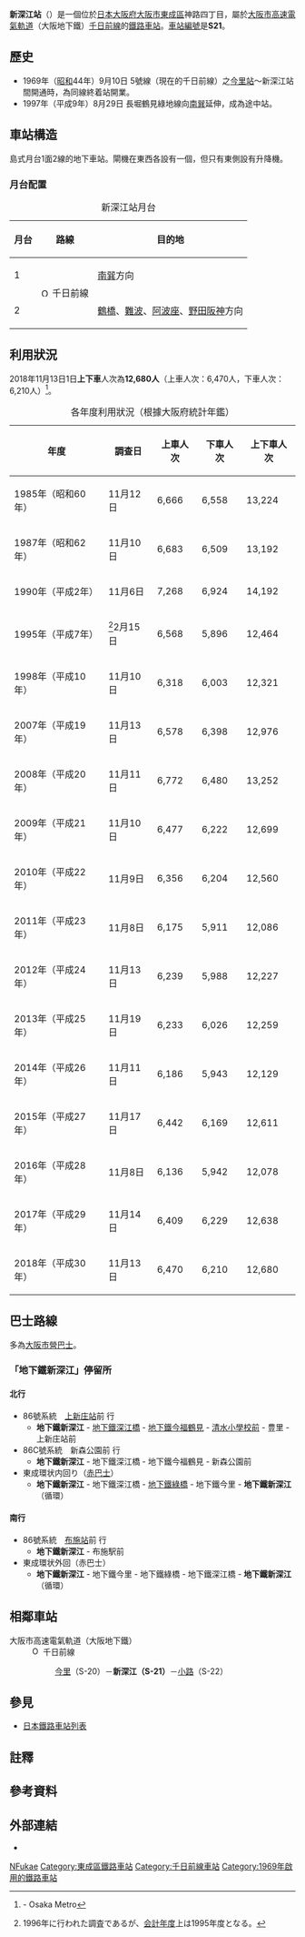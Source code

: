 {{NoteTA |G1=Railway |G2=Transport
|1=zh-cn:地铁; zh-hk:地鐵; zh-mo:地鐵; zh-sg:地铁; zh-tw:地下鐵;
}}
{{日本車站資訊
|公司色 = #33328b
|文字色 =
|站名 = 新深江站
|圖片 = Missing image text.svg
|pxl = 250px
|圖片說明 = 
|日文原名 = 新深江
|平假名 = しんふかえ
|羅馬拼音 = Shin-fukae
|電報略號 =
|所在地 = {{JPN}}[[大阪府|大阪府]][[大阪市|大阪市]][[東成區|東成區]]神路四丁目12番16號
|車站構造 = [[地下車站|地下車站]]
|月台配置 = 對向式 2面2線
|啟用年月日 = 1969年（昭和44年）9月10日
|廢站年月日 =
|乘客人數 = 
|上下車人次 = 12,611
|統計年度 = 2015年
|轉車 =
|備註 =
|adjacent = {{Adjacent stations|system=大阪市高速電氣軌道|line=S|left=今里|right=小路|note-left=S20<br />0.9km|note-mid={{車站編號s|#e44d93|#fff|S21}}<br />距離[[野田阪神站|野田阪神]]10.1km|note-right=S22<br />1.0km}}
}}

'''新深江站'''（{{jpn|j=新深江駅|hg=しんふかええき|rm=Shin-fukae eki|f=y}}）是一個位於[[日本|日本]][[大阪府|大阪府]][[大阪市|大阪市]][[東成區|東成區]]神路四丁目，屬於[[大阪市高速電氣軌道|大阪市高速電氣軌道]]（大阪地下鐵）[[千日前線|千日前線]]的[[鐵路車站|鐵路車站]]。[[車站編號|車站編號]]是'''S21'''。

==歷史==
*1969年（[[昭和|昭和]]44年）9月10日 5號線（現在的千日前線）之[[今里站|今里站]]～新深江站間開通時，為同線終着站開業。
*1997年（平成9年）8月29日 長堀鶴見綠地線向[[南巽|南巽]]延伸，成為途中站。

== 車站構造 ==
島式月台1面2線的地下車站。閘機在東西各設有一個，但只有東側設有升降機。
=== 月台配置===
{| class="wikitable"
|+ 新深江站月台
|-
!月台!!路線!!目的地
|-
! 1
| rowspan=2| [[File:Osaka_Metro_Sennichimae_line_symbol.svg|15px]] 千日前線
| [[南巽站|南巽]]方向
|-
! 2
| [[鶴橋站|鶴橋]]、[[難波站_(大阪市高速電氣軌道)|難波]]、[[阿波座站|阿波座]]、[[野田阪神站|野田阪神]]方向
|}
== 利用狀況 ==
2018年11月13日1日'''上下車'''人次為'''12,680人'''（上車人次：6,470人，下車人次：6,210人）<ref>{{PDFlink|[https://www.osakametro.co.jp/company/library/100331_research/20181113_subway_nt.pdf 路線別乗降人員（2018年11月13日 交通調査）]}} - Osaka Metro</ref>。
{|class="wikitable" style="text-align:right"
|+各年度利用狀況（根據大阪府統計年鑑）
!年度!!調查日!!上車人次!!下車人次!!上下車人次
|-
|1985年（昭和60年）||11月12日
|6,666||6,558||13,224
|-
|1987年（昭和62年）||11月10日
|6,683||6,509||13,192
|-
|1990年（平成{{0}}2年）||11月{{0}}6日
|7,268||6,924||14,192
|-
|1995年（平成{{0}}7年）||<ref group="注">1996年に行われた調査であるが、[[会計年度|会計年度]]上は1995年度となる。</ref>2月15日
|6,568||5,896||12,464
|-
|1998年（平成10年）||11月10日
|6,318||6,003||12,321
|-
|2007年（平成19年）||11月13日
|6,578||6,398||12,976
|-
|2008年（平成20年）||11月11日
|6,772||6,480||13,252
|-
|2009年（平成21年）||11月10日
|6,477||6,222||12,699
|-
|2010年（平成22年）||11月{{0}}9日
|6,356||6,204||12,560
|-
|2011年（平成23年）||11月{{0}}8日
|6,175||5,911||12,086
|-
|2012年（平成24年）||11月13日
|6,239||5,988||12,227
|-
|2013年（平成25年）||11月19日
|6,233||6,026||12,259
|-
|2014年（平成26年）||11月11日
|6,186||5,943||12,129
|-
|2015年（平成27年）||11月17日
|6,442||6,169||12,611
|-
|2016年（平成28年）||11月{{0}}8日
|6,136||5,942||12,078
|-
|2017年（平成29年）||11月14日
|6,409||6,229||12,638
|-
|2018年（平成30年）||11月13日
|6,470||6,210||12,680
|}

==巴士路線==
多為[[大阪市營巴士|大阪市營巴士]]。
===「地下鐵新深江」停留所===
====北行====
*86號系統　[[上新庄站|上新庄站]]前 行
**'''地下鐵新深江''' - [[深江橋站|地下鐵深江橋]] - [[今福鶴見站|地下鐵今福鶴見]] - [[清水站_(大阪府)|清水小學校前]] - 豊里 - 上新庄站前
*86C號系統　新森公園前 行
**'''地下鐵新深江''' - 地下鐵深江橋 - 地下鐵今福鶴見 - 新森公園前
*東成環状内回り（[[赤巴士|赤巴士]]）
**'''地下鐵新深江''' - 地下鐵深江橋 - [[綠橋站|地下鐵綠橋]] - 地下鐵今里 - '''地下鐵新深江'''（循環）
====南行====
*86號系統　[[布施站|布施站]]前 行
**'''地下鐵新深江''' - 布施駅前
*東成環状外回（赤巴士）
**'''地下鐵新深江''' - 地下鐵今里 - 地下鐵綠橋 - 地下鐵深江橋 - '''地下鐵新深江'''（循環）
== 相鄰車站 ==
; 大阪市高速電氣軌道（大阪地下鐵）
: [[File:Osaka_Metro_Sennichimae_line_symbol.svg|15px]] 千日前線
:: [[今里站_(大阪市高速電氣軌道)|今里]]（S-20）－'''新深江（S-21）'''－[[小路站_(日本)|小路]]（S-22）
== 參見 ==
* [[日本鐵路車站列表|日本鐵路車站列表]]
== 註釋 ==
{{Reflist|group="注"}}
== 參考資料 ==
{{Reflist}}
== 外部連結 ==
* {{外部連結/大阪市高速電氣軌道車站|S21|新深江}}

{{千日前線}}
{{DEFAULTSORT:Shin-Fukae}}
[[Category:日本鐵路車站_Shi|NFukae]]
[[Category:東成區鐵路車站|Category:東成區鐵路車站]]
[[Category:千日前線車站|Category:千日前線車站]]
[[Category:1969年啟用的鐵路車站|Category:1969年啟用的鐵路車站]]